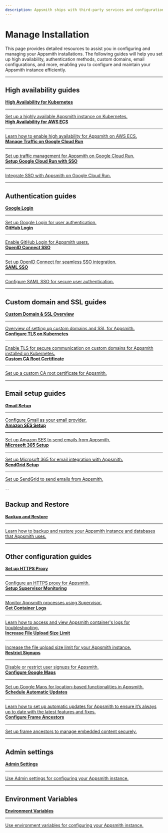 ```yaml
---
description: Appsmith ships with third-party services and configurations that enhance the app-building experience. This page provides comprehensive guides to set up authentication, custom domains, email configurations, and more.
---
```

# Manage Installation  

This page provides detailed resources to assist you in configuring and managing your Appsmith installations. The following guides will help you set up high availability, authentication methods, custom domains, email configurations, and more, enabling you to configure and maintain your Appsmith instance efficiently.

---

## High availability guides  

<div className="containerGridSampleApp">

   <!-- First Row -->
   <a className="containerAnchor" href="/getting-started/setup/installation-guides/kubernetes/configure-high-availability">
       <div className="containerColumnSampleApp columnGrid column-one">
           <div className="containerHead">
               <div className="containerHeading">
                   <strong>High Availability for Kubernetes</strong>
               </div>
           </div>
           <hr className="gradient-hr" />
           <div className="containerDescription">Set up a highly available Appsmith instance on Kubernetes.</div>
       </div>
   </a>

   <a className="containerAnchor" href="/getting-started/setup/installation-guides/aws-ecs/set-up-high-availability">
       <div className="containerColumnSampleApp columnGrid column-two">
           <div className="containerHead">
               <div className="containerHeading">
                   <strong>High Availability for AWS ECS</strong>
               </div>
           </div>
           <hr className="gradient-hr" />
           <div className="containerDescription">Learn how to enable high availability for Appsmith on AWS ECS.</div>
       </div>
   </a>
</div>

<div className="containerGridSampleApp">

   <!-- Second Row -->
   <a className="containerAnchor" href="/getting-started/setup/installation-guides/google-cloud-run/manage-traffic">
       <div className="containerColumnSampleApp columnGrid column-one">
           <div className="containerHead">
               <div className="containerHeading">
                   <strong>Manage Traffic on Google Cloud Run</strong>
               </div>
           </div>
           <hr className="gradient-hr" />
           <div className="containerDescription">Set up traffic management for Appsmith on Google Cloud Run.</div>
       </div>
   </a>

   <a className="containerAnchor" href="/getting-started/setup/installation-guides/google-cloud-run/setup-to-integrate-sso">
       <div className="containerColumnSampleApp columnGrid column-two">
           <div className="containerHead">
               <div className="containerHeading">
                   <strong>Setup Google Cloud Run with SSO</strong>
               </div>
           </div>
           <hr className="gradient-hr" />
           <div className="containerDescription">Integrate SSO with Appsmith on Google Cloud Run.</div>
       </div>
   </a>
</div>

---

## Authentication guides  

<div className="containerGridSampleApp">

   <!-- First Row -->
   <a className="containerAnchor" href="/getting-started/setup/instance-configuration/authentication/google-login">
       <div className="containerColumnSampleApp columnGrid column-one">
           <div className="containerHead">
               <div className="containerHeading">
                   <strong>Google Login</strong>
               </div>
           </div>
           <hr className="gradient-hr" />
           <div className="containerDescription">Set up Google Login for user authentication.</div>
       </div>
   </a>

   <a className="containerAnchor" href="/getting-started/setup/instance-configuration/authentication/github-login">
       <div className="containerColumnSampleApp columnGrid column-two">
           <div className="containerHead">
               <div className="containerHeading">
                   <strong>GitHub Login</strong>
               </div>
           </div>
           <hr className="gradient-hr" />
           <div className="containerDescription">Enable GitHub Login for Appsmith users.</div>
       </div>
   </a>
</div>

<div className="containerGridSampleApp">

   <!-- Second Row -->
   <a className="containerAnchor" href="/getting-started/setup/instance-configuration/authentication/openid-connect-oidc">
       <div className="containerColumnSampleApp columnGrid column-one">
           <div className="containerHead">
               <div className="containerHeading">
                   <strong>OpenID Connect SSO</strong>
               </div>
           </div>
           <hr className="gradient-hr" />
           <div className="containerDescription">Set up OpenID Connect for seamless SSO integration.</div>
       </div>
   </a>

   <a className="containerAnchor" href="/getting-started/setup/instance-configuration/authentication/saml-sso">
       <div className="containerColumnSampleApp columnGrid column-three">
           <div className="containerHead">
               <div className="containerHeading">
                   <strong>SAML SSO</strong>
               </div>
           </div>
           <hr className="gradient-hr" />
           <div className="containerDescription">Configure SAML SSO for secure user authentication.</div>
       </div>
   </a>

</div>

---

## Custom domain and SSL guides  

<div className="containerGridSampleApp">

   <!-- First Row -->
   <a className="containerAnchor" href="/getting-started/setup/instance-configuration/custom-domain">
       <div className="containerColumnSampleApp columnGrid column-one">
           <div className="containerHead">
               <div className="containerHeading">
                   <strong>Custom Domain & SSL Overview</strong>
               </div>
           </div>
           <hr className="gradient-hr" />
           <div className="containerDescription">Overview of setting up custom domains and SSL for Appsmith.</div>
       </div>
   </a>

   <a className="containerAnchor" href="/getting-started/setup/instance-configuration/custom-domain/configure-tls">
       <div className="containerColumnSampleApp columnGrid column-two">
           <div className="containerHead">
               <div className="containerHeading">
                   <strong>Configure TLS on Kubernetes</strong>
               </div>
           </div>
           <hr className="gradient-hr" />
           <div className="containerDescription">Enable TLS for secure communication on custom domains for Appsmith installed on Kubernetes.</div>
       </div>
   </a>

   <a className="containerAnchor" href="/getting-started/setup/instance-configuration/custom-domain/custom-ca-root-certificate">
       <div className="containerColumnSampleApp columnGrid column-three">
           <div className="containerHead">
               <div className="containerHeading">
                   <strong>Custom CA Root Certificate</strong>
               </div>
           </div>
           <hr className="gradient-hr" />
           <div className="containerDescription">Set up a custom CA root certificate for Appsmith.</div>
       </div>
   </a>

</div>

---

## Email setup guides  

<div className="containerGridSampleApp">
   <a className="containerAnchor" href="/getting-started/setup/instance-configuration/email/gmail">
       <div className="containerColumnSampleApp columnGrid column-one">
           <div className="containerHead">
               <div className="containerHeading">
                   <strong>Gmail Setup</strong>
               </div>
           </div>
           <hr className="gradient-hr" />
           <div className="containerDescription">Configure Gmail as your email provider.</div>
       </div>
   </a>
<a className="containerAnchor" href="/getting-started/setup/instance-configuration/email/amazon-ses">
       <div className="containerColumnSampleApp columnGrid column-two">
           <div className="containerHead">
               <div className="containerHeading">
                   <strong>Amazon SES Setup</strong>
               </div>
           </div>
           <hr className="gradient-hr" />
           <div className="containerDescription">Set up Amazon SES to send emails from Appsmith.</div>
       </div>
   </a>
</div>

<div className="containerGridSampleApp">
    
   <!-- Second Row -->
   <a className="containerAnchor" href="/getting-started/setup/instance-configuration/email/microsoft-365">
       <div className="containerColumnSampleApp columnGrid column-one">
           <div className="containerHead">
               <div className="containerHeading">
                   <strong>Microsoft 365 Setup</strong>
               </div>
           </div>
           <hr className="gradient-hr" />
           <div className="containerDescription">Set up Microsoft 365 for email integration with Appsmith.</div>
       </div>
   </a>

   <a className="containerAnchor" href="/getting-started/setup/instance-configuration/email/sendgrid">
       <div className="containerColumnSampleApp columnGrid column-two">
           <div className="containerHead">
               <div className="containerHeading">
                   <strong>SendGrid Setup</strong>
               </div>
           </div>
           <hr className="gradient-hr" />
           <div className="containerDescription">Set up SendGrid to send emails from Appsmith.</div>
       </div>
   </a>
</div>

-- 

## Backup and Restore


<div className="containerGridSampleApp">

   <!-- First Row -->
   <a className="containerAnchor" href="/getting-started/setup/instance-management/appsmithctl">
      <div className="containerColumnSampleApp columnGrid column-one">
          <div className="containerHead">
              <div className="containerHeading">
                  <strong>Backup and Restore</strong>
              </div>
          </div>
          <hr className="gradient-hr" />
          <div className="containerDescription">Learn how to backup and restore your Appsmith instance and databases that Appsmith uses.</div>
      </div>
   </a>
</div>

---

## Other configuration guides  

<div className="containerGridSampleApp">

   <!-- First Row -->
   <a className="containerAnchor" href="/getting-started/setup/instance-configuration/http-proxy">
      <div className="containerColumnSampleApp columnGrid column-one">
          <div className="containerHead">
              <div className="containerHeading">
                  <strong>Set up HTTPS Proxy</strong>
              </div>
          </div>
          <hr className="gradient-hr" />
          <div className="containerDescription">Configure an HTTPS proxy for Appsmith.</div>
      </div>
   </a>

   <a className="containerAnchor" href="/getting-started/setup/instance-management/supervisor">
      <div className="containerColumnSampleApp columnGrid column-two">
          <div className="containerHead">
              <div className="containerHeading">
                  <strong>Setup Supervisor Monitoring</strong>
              </div>
          </div>
          <hr className="gradient-hr" />
          <div className="containerDescription">Monitor Appsmith processes using Supervisor.</div>
      </div>
   </a>

   <a className="containerAnchor" href="/getting-started/setup/instance-management/how-to-get-container-logs">
      <div className="containerColumnSampleApp columnGrid column-three">
          <div className="containerHead">
              <div className="containerHeading">
                  <strong>Get Container Logs</strong>
              </div>
          </div>
          <hr className="gradient-hr" />
          <div className="containerDescription">Learn how to access and view Appsmith container's logs for troubleshooting.</div>
      </div>
   </a>

</div>

<div className="containerGridSampleApp">

   <!-- Second Row -->
   <a className="containerAnchor" href="/getting-started/setup/instance-configuration/file-size-limit">
      <div className="containerColumnSampleApp columnGrid column-one">
          <div className="containerHead">
              <div className="containerHeading">
                  <strong>Increase File Upload Size Limit</strong>
              </div>
          </div>
          <hr className="gradient-hr" />
          <div className="containerDescription">Increase the file upload size limit for your Appsmith instance.</div>
      </div>
   </a>

   <a className="containerAnchor" href="/getting-started/setup/instance-configuration/disable-user-signup">
      <div className="containerColumnSampleApp columnGrid column-two">
          <div className="containerHead">
              <div className="containerHeading">
                  <strong>Restrict Signups</strong>
              </div>
          </div>
          <hr className="gradient-hr" />
          <div className="containerDescription">Disable or restrict user signups for Appsmith.</div>
      </div>
   </a>

   <a className="containerAnchor" href="/getting-started/setup/instance-configuration/google-maps">
      <div className="containerColumnSampleApp columnGrid column-three">
          <div className="containerHead">
              <div className="containerHeading">
                  <strong>Configure Google Maps</strong>
              </div>
          </div>
          <hr className="gradient-hr" />
          <div className="containerDescription">Set up Google Maps for location-based functionalities in Appsmith.</div>
      </div>
   </a>

</div>

<div className="containerGridSampleApp">

   <!-- Third Row -->
   <a className="containerAnchor" href="/getting-started/setup/instance-management/maintenance-window">
      <div className="containerColumnSampleApp columnGrid column-one">
          <div className="containerHead">
              <div className="containerHeading">
                  <strong>Schedule Automatic Updates</strong>
              </div>
          </div>
          <hr className="gradient-hr" />
          <div className="containerDescription">Learn how to set up automatic updates for Appsmith to ensure it’s always up to date with the latest features and fixes.</div>
      </div>
   </a>

   <a className="containerAnchor" href="/getting-started/setup/instance-configuration/frame-ancestors">
      <div className="containerColumnSampleApp columnGrid column-two">
          <div className="containerHead">
              <div className="containerHeading">
                  <strong>Configure Frame Ancestors</strong>
              </div>
          </div>
          <hr className="gradient-hr" />
          <div className="containerDescription">Set up frame ancestors to manage embedded content securely.</div>
      </div>
   </a>

   <div className="columnGrid column-three" style={{margin: "10px"}}></div>

</div>

---

## Admin settings  

<div className="containerGridSampleApp">

   <!-- First Row -->
   <a className="containerAnchor" href="/getting-started/setup/instance-configuration/admin-settings">
      <div className="containerColumnSampleApp columnGrid column-one">
          <div className="containerHead">
              <div className="containerHeading">
                  <strong>Admin Settings</strong>
              </div>
          </div>
          <hr className="gradient-hr" />
          <div className="containerDescription">Use Admin settings for configuring your Appsmith instance.</div>
      </div>
   </a>

   <div className="columnGrid column-two" style={{margin: "10px"}}></div>

   <div className="columnGrid column-three" style={{margin: "10px"}}></div>

</div>

---

## Environment Variables  

<div className="containerGridSampleApp">

   <!-- First Row -->
   <a className="containerAnchor" href="/getting-started/setup/environment-variables">
      <div className="containerColumnSampleApp columnGrid column-one">
          <div className="containerHead">
              <div className="containerHeading">
                  <strong>Environment Variables</strong>
              </div>
          </div>
          <hr className="gradient-hr" />
          <div className="containerDescription">Use environment variables for configuring your Appsmith instance.</div>
      </div>
   </a>

   <div className="columnGrid column-two" style={{margin: "10px"}}></div>

   <div className="columnGrid column-three" style={{margin: "10px"}}></div>

</div>
